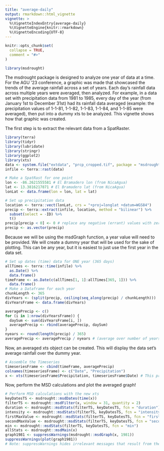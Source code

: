```yaml
---
title: "average-daily"
output: rmarkdown::html_vignette
vignette: >
  %\VignetteIndexEntry{average-daily}
  %\VignetteEngine{knitr::rmarkdown}
  %\VignetteEncoding{UTF-8}
---
```


```r
knitr::opts_chunk$set(
  collapse = TRUE,
  comment = "#>"
)
```

```r
library(msdrought)
```

The msdrought package is designed to analyze one year of data at a time. For the AGU '23 conference, a graphic was made that showcased the trends of the average rainfall across a set of years. Each day's rainfall data across multiple years were averaged, then analyzed. For example, in a data set with precipitation data from 1981 to 1985, every day of the year (from January 1st to December 31st) had its rainfall data averaged (example: the precipitation values of 1-1-81, 1-1-82, 1-1-83, 1-1-84, and 1-1-85 were averaged), then put into a dummy xts to be analyzed. This vignette shows how that graphic was created.

The first step is to extract the relevant data from a SpatRaster.

```r
library(terra)
library(tidyr)
library(lubridate)
library(stringr)
library(ggplot2)
library(xts)
data <- system.file("extdata", "prcp_cropped.tif", package = "msdrought") # This loads the data included in the package, but you would attach your own
infile <- terra::rast(data)

# Make a SpatRast for one point
lon <- -86.2621555581 # El Bramadero lon (from NicaAgua)
lat <- 13.3816217871 # El Bramadero lat (from NicaAgua)
lonLat <- data.frame(lon = lon, lat = lat)

# Set up precipitation data
location <- terra::vect(lonLat, crs = "+proj=longlat +datum=WGS84")
precip <- terra::extract(infile, location, method = "bilinear") %>%
  subset(select = -ID) %>%
  t()
precip[precip < 0] <- 0 # replace any negative (errant) values with zeroes
precip <- as.vector(precip)
```

Because we will be using the msdGraph function, a year value will need to be provided. We will create a dummy year that will be used for the sake of plotting. This can be any year, but it is easiest to just use the first year in the data set.

```r
# Set up dates (time) data for ONE year (365 days)
allTimes <- terra::time(infile) %>%
  as.Date() %>%
  data.frame()
timeFrame <- as.Date(c(allTimes[1, 1]:allTimes[365, 1])) %>%
  data.frame()
# Make a Dataframe for each year
chunkLength <- 365
divYears <- (split(precip, ceiling(seq_along(precip) / chunkLength)))
divYearsFrame <- data.frame(divYears)

averagePrecip <- c()
for (i in 1:nrow(divYearsFrame)) {
  daySum <- sum(divYearsFrame[i, ])
  averagePrecip <- rbind(averagePrecip, daySum)
}
nyears <- round(length(precip) / 365)
averagePrecip <- averagePrecip / nyears # (average over number of years)
```

Now, an averaged xts object can be created. This will display the data set's average rainfall over the dummy year.

```r
# Assemble the Timeseries
timeseriesFrame <- cbind(timeFrame, averagePrecip)
colnames(timeseriesFrame) <- c("Date", "Precipitation")
x <- xts(timeseriesFrame$Precipitation, timeseriesFrame$Date) # This produces the "xts" screenshot
```

Now, perform the MSD calculations and plot the averaged graph!

```r
# Perform MSD calculations with the new xts
keyDatesTS <- msdrought::msdDates(time(x))
filterTS <- msdrought::msdFilter(x, window = 31, quantity = 2)
duration <- msdrought::msdStats(filterTS, keyDatesTS, fcn = "duration")
intensity <- msdrought::msdStats(filterTS, keyDatesTS, fcn = "intensity")
firstMaxValue <- msdrought::msdStats(filterTS, keyDatesTS, fcn = "firstMaxValue")
secondMaxValue <- msdrought::msdStats(filterTS, keyDatesTS, fcn = "secondMaxValue")
min <- msdrought::msdStats(filterTS, keyDatesTS, fcn = "min")
allStats <- msdrought::msdMain(x)
graph1981 <- suppressWarnings(msdrought::msdGraph(x, 1981))
suppressWarnings(plot(graph1981))
# Note: suppressWarnings hides irrelevant messages that result from the msdGraph output
```
